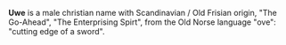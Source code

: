 '''Uwe''' is a male christian name with Scandinavian / Old Frisian origin, "The Go-Ahead", "The Enterprising Spirt", from the Old Norse language "ove": "cutting edge of a sword".